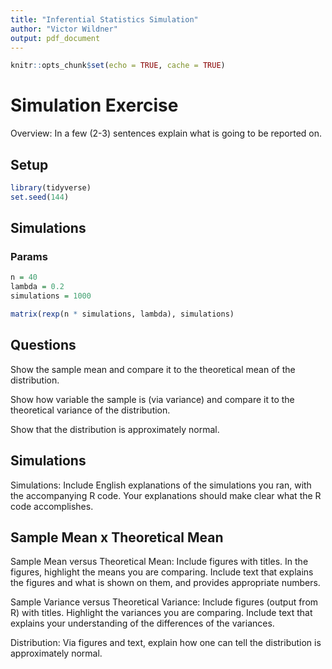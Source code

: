 ```yaml
---
title: "Inferential Statistics Simulation"
author: "Victor Wildner"
output: pdf_document
---
```


```r
knitr::opts_chunk$set(echo = TRUE, cache = TRUE)
```

# Simulation Exercise

Overview: In a few (2-3) sentences explain what is going to be reported on.

## Setup

```r
library(tidyverse)
set.seed(144)
```

## Simulations
### Params
```r
n = 40
lambda = 0.2
simulations = 1000

matrix(rexp(n * simulations, lambda), simulations)
```




## Questions

Show the sample mean and compare it to the theoretical mean of the distribution.

Show how variable the sample is (via variance) and compare it to the theoretical variance of the distribution.

Show that the distribution is approximately normal.

## Simulations
Simulations: Include English explanations of the simulations you ran, with the accompanying R code. Your explanations should make clear what the R code accomplishes.

## Sample Mean x Theoretical Mean
Sample Mean versus Theoretical Mean: Include figures with titles. In the figures, highlight the means you are comparing. Include text that explains the figures and what is shown on them, and provides appropriate numbers.

Sample Variance versus Theoretical Variance: Include figures (output from R) with titles. Highlight the variances you are comparing. Include text that explains your understanding of the differences of the variances.

Distribution: Via figures and text, explain how one can tell the distribution is approximately normal.



